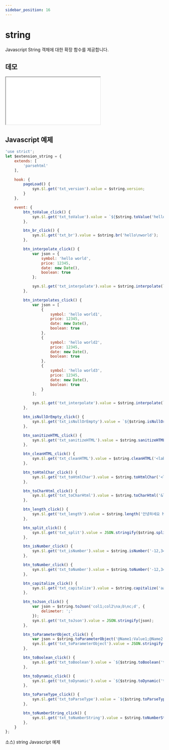 ```yaml
---
sidebar_position: 16
---
```


# string

Javascript String 객체에 대한 확장 함수를 제공합니다.

## 데모

<iframe src="/sample/syn/extension_string.html" className="w:100% h:100vh"></iframe>

## Javascript 예제

```javascript
'use strict';
let $extension_string = {
    extends: [
        'parsehtml'
    ],

    hook: {
        pageLoad() {
            syn.$l.get('txt_version').value = $string.version;
        }
    },

    event: {
        btn_toValue_click() {
            syn.$l.get('txt_toValue').value = `${$string.toValue('hello world')}, ${$string.toValue(new Date())}, ${$string.toValue({})}, ${$string.toValue(true)}, ${$string.toValue(null, 'default')}`;
        },

        btn_br_click() {
            syn.$l.get('txt_br').value = $string.br('hello\nworld');
        },

        btn_interpolate_click() {
            var json = {
                symbol: 'hello world',
                price: 12345,
                date: new Date(),
                boolean: true
            };

            syn.$l.get('txt_interpolate').value = $string.interpolate(`<span>#{symbol}</span> <span>#{price}</span> <span>#{date}</span> <span>#{boolean}</span>`, json);
        },

        btn_interpolates_click() {
            var json = [
                {
                    symbol: 'hello world1',
                    price: 12345,
                    date: new Date(),
                    boolean: true
                },
                {
                    symbol: 'hello world2',
                    price: 12345,
                    date: new Date(),
                    boolean: true
                },
                {
                    symbol: 'hello world3',
                    price: 12345,
                    date: new Date(),
                    boolean: true
                }
            ];

            syn.$l.get('txt_interpolate').value = $string.interpolate(`<span>#{symbol}</span> <span>#{price}</span> <span>#{date}</span> <span>#{boolean}</span>`, json);
        },

        btn_isNullOrEmpty_click() {
            syn.$l.get('txt_isNullOrEmpty').value = `${$string.isNullOrEmpty('')}, ${$string.isNullOrEmpty(undefined)}, ${$string.isNullOrEmpty(null)}, ${$string.isNullOrEmpty({})}`;
        },

        btn_sanitizeHTML_click() {
            syn.$l.get('txt_sanitizeHTML').value = $string.sanitizeHTML('<label class="form-label">$string.isNullOrEmpty()</label>');
        },

        btn_cleanHTML_click() {
            syn.$l.get('txt_cleanHTML').value = $string.cleanHTML('<label class="form-label">$string.isNullOrEmpty()</label>');
        },

        btn_toHtmlChar_click() {
            syn.$l.get('txt_toHtmlChar').value = $string.toHtmlChar('<label class="form-label">$string.isNullOrEmpty()</label>');
        },

        btn_toCharHtml_click() {
            syn.$l.get('txt_toCharHtml').value = $string.toCharHtml('&lt;label class="form-label"&gt;$string.isNullOrEmpty()&lt;/label&gt;');
        },

        btn_length_click() {
            syn.$l.get('txt_length').value = $string.length('안녕하세요 hello world');
        },

        btn_split_click() {
            syn.$l.get('txt_split').value = JSON.stringify($string.split('1,2,3,4,5', ','));
        },

        btn_isNumber_click() {
            syn.$l.get('txt_isNumber').value = $string.isNumber('-12,345.123');
        },

        btn_toNumber_click() {
            syn.$l.get('txt_toNumber').value = $string.toNumber('-12,345.123');
        },

        btn_capitalize_click() {
            syn.$l.get('txt_capitalize').value = $string.capitalize('aaa bbb ccc');
        },

        btn_toJson_click() {
            var json = $string.toJson('col1;col2\na;b\nc;d', {
                delimeter: ';'
            });
            syn.$l.get('txt_toJson').value = JSON.stringify(json);
        },

        btn_toParameterObject_click() {
            var json = $string.toParameterObject('@Name1:Value1;@Name2:Value2;@Name3:Value3');
            syn.$l.get('txt_toParameterObject').value = JSON.stringify(json);
        },

        btn_toBoolean_click() {
            syn.$l.get('txt_toBoolean').value = `${$string.toBoolean('true')}, ${$string.toBoolean('True')}, ${$string.toBoolean('TRUE')}, ${$string.toBoolean('Y')}, ${$string.toBoolean('1')}, ${$string.toBoolean(true)}`;
        },

        btn_toDynamic_click() {
            syn.$l.get('txt_toDynamic').value = `${$string.toDynamic('true')}, ${$string.toDynamic('')}, ${$string.toDynamic('', true)}, ${$string.toDynamic('12345')}, ${$string.toDynamic('2023-12-11T04:45:56.558Z')}`;
        },

        btn_toParseType_click() {
            syn.$l.get('txt_toParseType').value = `${$string.toParseType('true', 'bool')}, ${$string.toParseType('')}, ${$string.toParseType('12345', 'number')}, ${$string.toParseType('2023-12-11T04:45:56.558Z', 'date')}`;
        },

        btn_toNumberString_click() {
            syn.$l.get('txt_toNumberString').value = $string.toNumberString('f-1,234.12');
        },
    }
};
```
소스) string Javascript 예제